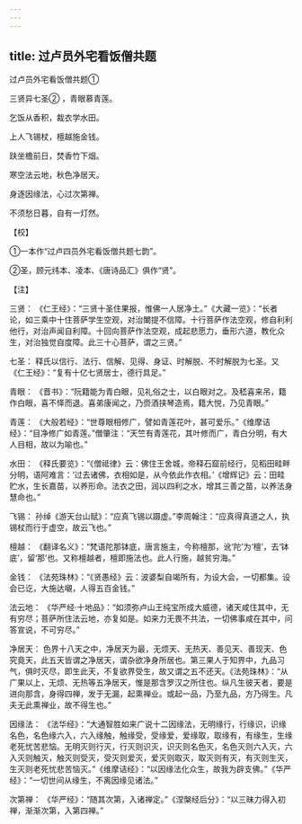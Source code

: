```yaml
---
---
---
```

title: 过卢员外宅看饭僧共题
---



过卢员外宅看饭僧共题①


三贤异七圣② ，青眼慕青莲。

乞饭从香积，裁衣学水田。

上人飞锡杖，檀越施金钱。

趺坐檐前日，焚香竹下烟。

寒空法云地，秋色净居天。

身逐因缘法，心过次第禅。

不须愁日暮，自有一灯然。

【校】

①一本作“过卢四员外宅看饭僧共题七韵”。

②圣，顾元纬本、凌本、《唐诗品汇》俱作“贤”。

【注】

三贤： 《仁王经》：“三贤十圣住果报，惟佛一人居净土。”《大藏一览》：“长者论，如三乘中十住菩萨学生空观，对治閳提不信障。十行菩萨作法空观，修自利利他行，对治声闻自利障。十回向菩萨作法空观，成起悲愿力，垂形六道，教化众生，对治独觉自度障。此三十心菩萨，谓之三贤。”

七圣： 释氏以信行、法行、信解、见得、身证、时解脱、不时解脱为七圣。又《仁王经》：“复有十亿七贤居士，德行具足。”

青眼： 《晋书》：“阮籍能为青白眼，见礼俗之士，以白眼对之。及嵇喜来吊，籍作白眼，喜不怿而退。喜弟康闻之，乃赍酒挟琴造焉，籍大悦，乃见青眼。”

青莲： 《大般若经》：“世尊眼相修广，譬如青莲花叶，甚可爱乐。”《维摩诘经》：“目净修广如青莲。”僧肇注：“天竺有青莲花，其叶修而广，青白分明，有大人目相，故以为喻也。”

水田： 《释氏要览》：“《僧祗律》云：佛住王舍城，帝释石窟前经行，见稻田畦畔分明，语阿难言：‘过去诸佛，衣相如是，从今依此作衣相。’《增辉记》云：田畦贮水，生长嘉苗，以养形命。法衣之田，润以四利之水，增其三善之苗，以养法身慧命也。”

飞锡： 孙绰《游天台山赋》：“应真飞锡以蹑虚。”李周翰注：“应真得真道之人，执锡杖而行于虚空，故云飞也。”

檀越： 《翻译名义》：“梵语陀那钵底，唐言施主，今称檀那，讹‘陀’为‘檀’，去‘钵底’，留‘那’也。又称檀越者，檀即施法也。此人行施，越贫穷海。”

金钱： 《法苑珠林》：“《贤愚经》云：波婆梨自竭所有，为设大会，一切都集。设会已讫，大施达嚫，人得五百金钱。”

法云地： 《华严经·十地品》：“如须弥卢山王纯宝所成大威德，诸天咸住其中，无有穷尽；菩萨所住法云地，亦复如是。如来力无畏不共法，一切佛事咸在其中，问答宣说，不可穷尽。”

净居天： 色界十八天之中，净居天为最，无烦天、无热天、善见天、善现天、色究竟天，此五天皆谓之净居天，谓杂欲净身所居也。第三果人于知界中，九品习气，俱时灭尽，即生此天，不复欲界受生，故又谓之五不还天。《法苑珠林》：“从广果以上，无烦、无热等五净居天，惟是那含罗汉之所住也。纵凡生彼天者，要是进向那含，身得四禅，发于无漏，起熏禅业。或起一品，乃至九品，方乃得生。凡夫无此熏禅业，故不得生也。”

因缘法： 《法华经》：“大通智胜如来广说十二因缘法，无明缘行，行缘识，识缘名色，名色缘六入，六入缘触，触缘受，受缘爱，爱缘取，取缘有，有缘生，生缘老死忧苦悲恼。无明灭则行灭，行灭则识灭，识灭则名色灭，名色灭则六入灭，六入灭则触灭，触灭则受灭，受灭则爱灭，爱灭则取灭，取灭则有灭，有灭则生灭，生灭则老死忧悲苦恼灭。”《维摩诘经》：“以因缘法化众生，故我为辟支佛。”《华严经》：“一切世间从缘生，不离因缘见诸法。”

次第禅： 《华严经》：“随其次第，入诸禅定。”《涅槃经后分》：“以三昧力得入初禅，渐渐次第，入第四禅。”